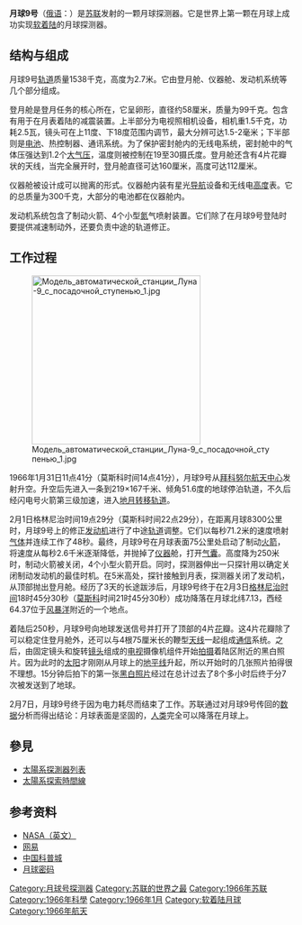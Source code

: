 {{Infobox spaceflight
| name                  = 月球9號<br />Luna 9
| image                 = Luna 9 Musee du Bourget P1010505.JPG
| image_caption         = 月球9號的模型，位於[[法國航空博物館|法國航空博物館]]

| mission_type          = 月球登陸
| operator              = 
| COSPAR_ID             = 1966-006A 
| SATCAT                = 
| mission_duration      = 6天11小時10分

| spacecraft_type       = Ye-6
| manufacturer          = [[拉沃奇金設計局|拉沃奇金設計局]]
| dry_mass              = 
| launch_mass           = {{Convert|1580|kg|lb}}
| landing_mass          = {{Convert|99|kg|lb}}
| dimensions            = 
| power                 =

| launch_date           = 1966年1月31日<br />11時45分整 [[UTC|UTC]]
| launch_rocket         = [[閃電運載火箭|閃電運載火箭]] 8K78M型
| launch_site           = [[拜科努爾太空發射場|拜科努爾太空發射場]]<br />31號發射點
| last_contact          = 1966年2月6日<br />22時55分 UTC

| orbit_epoch           = 1966年1月31日<ref name="satcat"/>
| orbit_reference       = [[地心軌道|地心軌道]]<!--transfer orbit-->
| orbit_regime          = [[高橢圓軌道|高橢圓軌道]]
| orbit_periapsis       = {{convert|220|km|mi}}<ref name="satcat"/>
| orbit_apoapsis        = {{convert|500000|km|mi}}<ref name="satcat"/>
| orbit_inclination     = 51.8°<ref name="satcat"/>
| orbit_period          = 14.96天<ref name="satcat"/>
| apsis                 = 地

|interplanetary         = 
 {{Infobox spaceflight/IP
   |type                = lander
   |object              = [[月球|月球]]
   |arrival_date        = 1966年2月3日<br />18時45分30秒 UTC 
   |location            = [[風暴洋|風暴洋]]<br />{{Lunar coords and quad cat|7.08|N|64.37|W}}<ref name="NSSDC1966-006A" />
 }}
}}

'''月球9号'''（[[俄语|俄语]]：{{lang|ru|Луна-9}}）是[[苏联|苏联]]发射的一颗月球探测器。它是世界上第一颗在月球上成功实现[[软着陆|软着陆]]的月球探测器。

==结构与组成==
月球9号[[轨道|轨道]]质量1538千克，高度为2.7米。它由登月舱、仪器舱、发动机系统等几个部分组成。


登月舱是登月任务的核心所在，它呈卵形，直径约58厘米，质量为99千克。包含有用于在月表着陆的减震装置。上半部分为电视照相机设备，相机重1.5千克，功耗2.5瓦，镜头可在上11度、下18度范围内调节，最大分辨可达1.5-2毫米；下半部则是[[电池|电池]]、热控制器、通讯系统。为了保护密封舱内的无线电系统，密封舱中的气体压强达到1.2个[[大气压|大气压]]，温度则被控制在19至30摄氏度。登月舱还含有4片花瓣状的天线，当完全展开时，登月舱直径可达160厘米，高度可达112厘米。

仪器舱被设计成可以抛离的形式。仪器舱内装有星光[[导航|导航]]设备和无线电[[高度|高度]]表。它的总质量为300千克，大部分的电池都在仪器舱内。

发动机系统包含了制动火箭、4个小型[[氮|氮]]气喷射装置。它们除了在月球9号登陆时要提供减速制动外，还要负责中途的轨道修正。
==工作过程==
[[File:Модель_автоматической_станции_Луна-9_с_посадочной_ступенью_1.jpg|300px]]

1966年1月31日11点41分（莫斯科时间14点41分），月球9号从[[拜科努尔航天中心|拜科努尔航天中心]]发射升空。升空后先进入一条到219×167千米、倾角51.6度的地球停泊轨道，不久后经闪电号火箭第三级加速，进入[[地月转移轨道|地月转移轨道]]。

2月1日格林尼治时间19点29分（莫斯科时间22点29分），在距离月球8300公里时，月球9号上的修正[[发动机|发动机]]进行了中途[[轨道|轨道]]调整。它们以每秒71.2米的速度喷射[[气体|气体]]并连续工作了48秒。最终，月球9号在月球表面75公里处启动了制动[[火箭|火箭]]，将速度从每秒2.6千米逐渐降低，并抛掉了[[仪器|仪器]]舱，打开[[气囊|气囊]]。高度降为250米时，制动火箭被关闭，4个小型火箭开启。同时，探测器伸出一只探针用以确定关闭制动发动机的最佳时机。在5米高处，探针接触到月表，探测器关闭了发动机，从顶部抛出登月舱。经历了3天的长途跋涉后，月球9号终于在2月3日[[格林尼治时间|格林尼治时间]]18时45分30秒（[[莫斯科|莫斯科]]时间21时45分30秒）成功降落在月球北纬7.13，西经64.37位于[[风暴洋|风暴洋]]附近的一个地点。

着陆后250秒，月球9号向地球发送信号并打开了顶部的4片[[花|花]]瓣。这4片花瓣除了可以稳定住登月舱外，还可以与4根75厘米长的鞭型[[天线|天线]]一起组成[[通信|通信]]系统。之后，由固定镜头和旋转[[镜头|镜头]]组成的[[电视|电视]]摄像机组件开始[[拍摄|拍摄]]着陆区附近的黑白照片。因为此时的[[太阳|太阳]]才刚刚从月球上的[[地平线|地平线]]升起，所以开始时的几张照片拍得很不理想。15分钟后拍下的第一张[[黑白照片|黑白照片]]经过在总计过去了8个多小时后终于分7次被发送到了地球。

2月7日，月球9号终于因为电力耗尽而结束了工作。苏联通过对月球9号传回的[[数据|数据]]分析而得出结论：月球表面是坚固的，[[人类|人类]]完全可以降落在月球上。
==參見==
*[[太陽系探測器列表|太陽系探測器列表]]
*[[太陽系探索時間線|太陽系探索時間線]]

==参考资料==
*[http://nssdc.gsfc.nasa.gov/nmc/masterCatalog.do?sc=1966-006A NASA（英文）] {{Webarchive|url=https://archive.today/20120714195945/http://nssdc.gsfc.nasa.gov/nmc/masterCatalog.do?sc=1966-006A |date=2012-07-14 }}
*[http://news.163.com/07/1016/13/3QUAJHGM00012D3N.html 网易] {{Wayback|url=http://news.163.com/07/1016/13/3QUAJHGM00012D3N.html |date=20200809235111 }}
*[http://stcity.dragon.net.cn/ArticleShow.asp?Articleid=7768 中国科普城]{{dead link|date=2018年1月 |bot=InternetArchiveBot |fix-attempted=yes }}
*[https://archive.is/20130427181211/http://book.qq.com/s/book/0/11/11542/17.shtml 月球密码]

{{月球计划}}
{{月球任務}}

[[Category:月球号探测器|Category:月球号探测器]]
[[Category:苏联的世界之最|Category:苏联的世界之最]]
[[Category:1966年苏联|Category:1966年苏联]]
[[Category:1966年科學|Category:1966年科學]]
[[Category:1966年1月|Category:1966年1月]]
[[Category:软着陆月球|Category:软着陆月球]]
<references />
[[Category:1966年航天|Category:1966年航天]]